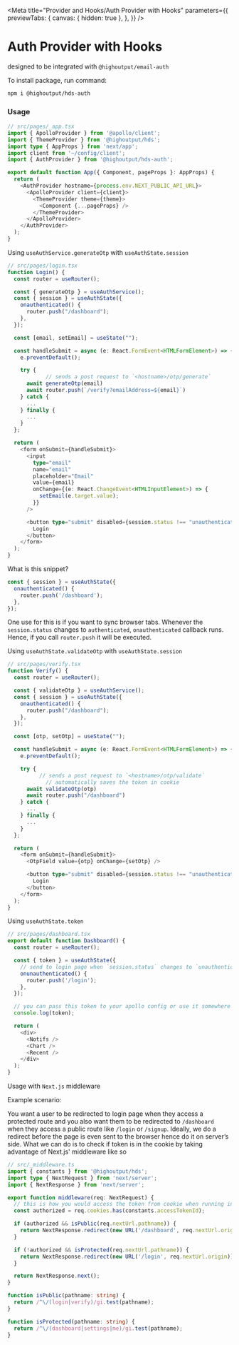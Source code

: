 
<Meta
  title="Provider and Hooks/Auth Provider with Hooks"
  parameters={{
    previewTabs: {
      canvas: { hidden: true },
    },
  }}
/>

# Auth Provider with Hooks

designed to be integrated with `@highoutput/email-auth`

To install package, run command:

```bash
npm i @highoutput/hds-auth
```

### Usage

```typescript
// src/pages/_app.tsx
import { ApolloProvider } from '@apollo/client';
import { ThemeProvider } from '@highoutput/hds';
import type { AppProps } from 'next/app';
import client from '~/config/client';
import { AuthProvider } from '@highoutput/hds-auth';

export default function App({ Component, pageProps }: AppProps) {
  return (
    <AuthProvider hostname={process.env.NEXT_PUBLIC_API_URL}>
      <ApolloProvider client={client}>
        <ThemeProvider theme={theme}>
          <Component {...pageProps} />
        </ThemeProvider>
      </ApolloProvider>
    </AuthProvider>
  );
}
```

Using `useAuthService.generateOtp` with `useAuthState.session`

```typescript
// src/pages/login.tsx
function Login() {
  const router = useRouter();

  const { generateOtp } = useAuthService();
  const { session } = useAuthState({
    onauthenticated() {
      router.push("/dashboard");
    },
  });

  const [email, setEmail] = useState("");

  const handleSubmit = async (e: React.FormEvent<HTMLFormElement>) => {
    e.preventDefault();

    try {
			// sends a post request to `<hostname>/otp/generate`
      await generateOtp(email)
      await router.push(`/verify?emailAddress=${email}`)
    } catch {
      ...
    } finally {
      ...
    }
  };

  return (
    <form onSubmit={handleSubmit}>
      <input
        type="email"
        name="email"
        placeholder="Email"
        value={email}
        onChange={(e: React.ChangeEvent<HTMLInputElement>) => {
          setEmail(e.target.value);
        }}
      />

      <button type="submit" disabled={session.status !== "unauthenticated"}>
        Login
      </button>
    </form>
  );
}
```

What is this snippet?

```typescript
const { session } = useAuthState({
  onauthenticated() {
    router.push('/dashboard');
  },
});
```

One use for this is if you want to sync browser tabs. Whenever the `session.status` changes to `authenticated`,
`onauthenticated` callback runs. Hence, if you call `router.push` it will be executed.

Using `useAuthState.validateOtp` with `useAuthState.session`

```typescript
// src/pages/verify.tsx
function Verify() {
  const router = useRouter();

  const { validateOtp } = useAuthService();
  const { session } = useAuthState({
    onauthenticated() {
      router.push("/dashboard");
    },
  });

  const [otp, setOtp] = useState("");

  const handleSubmit = async (e: React.FormEvent<HTMLFormElement>) => {
    e.preventDefault();

    try {
		  // sends a post request to `<hostname>/otp/validate`
			// automatically saves the token in cookie
      await validateOtp(otp)
      await router.push("/dashboard")
    } catch {
      ...
    } finally {
      ...
    }
  };

  return (
    <form onSubmit={handleSubmit}>
      <OtpField value={otp} onChange={setOtp} />

      <button type="submit" disabled={session.status !== "unauthenticated"}>
        Login
      </button>
    </form>
  );
}
```

Using `useAuthState.token`

```typescript
// src/pages/dashboard.tsx
export default function Dashboard() {
  const router = useRouter();

  const { token } = useAuthState({
    // send to login page when `session.status` changes to `unauthenticated`
    onunauthenticated() {
      router.push('/login');
    },
  });

  // you can pass this token to your apollo config or use it somewhere else
  console.log(token);

  return (
    <div>
      <Notifs />
      <Chart />
      <Recent />
    </div>
  );
}
```

Usage with `Next.js` middleware

Example scenario:

You want a user to be redirected to login page when they access a protected route and you also want them to be redirected to
`/dashboard` when they access a public route like `/login` or `/signup`. Ideally, we do a redirect before the page is even sent to the browser hence do it on server’s side.
What we can do is to check if token is in the cookie by taking advantage of Next.js' middleware like so

```typescript
// src/_middleware.ts
import { constants } from '@highoutput/hds';
import type { NextRequest } from 'next/server';
import { NextResponse } from 'next/server';

export function middleware(req: NextRequest) {
  // this is how you would access the token from cookie when running in ssr
  const authorized = req.cookies.has(constants.accessTokenId);

  if (authorized && isPublic(req.nextUrl.pathname)) {
    return NextResponse.redirect(new URL('/dashboard', req.nextUrl.origin));
  }

  if (!authorized && isProtected(req.nextUrl.pathname)) {
    return NextResponse.redirect(new URL('/login', req.nextUrl.origin));
  }

  return NextResponse.next();
}

function isPublic(pathname: string) {
  return /^\/(login|verify)/gi.test(pathname);
}

function isProtected(pathname: string) {
  return /^\/(dashboard|settings|me)/gi.test(pathname);
}
```

